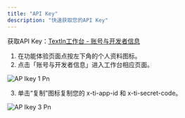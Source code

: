```yaml
---
title: "API Key"
description: "快速获取您的API Key"
---
```


获取API Key：[TextIn工作台 - 账号与开发者信息](https://www.textin.com/console/dashboard/setting)

1. 在功能体验页面点按左下角的个人资料图标。
2. 点击「账号与开发者信息」进入工作台相应页面。

![AP Ikey 1 Pn](/images/APIkey-1.png)

3. 单击“复制”图标复制您的 x-ti-app-id 和 x-ti-secret-code。

![AP Ikey 3 Pn](/images/APIkey-3.png)